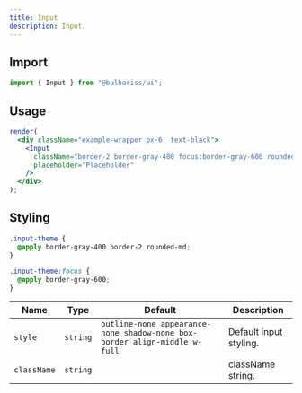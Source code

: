 ```yaml
---
title: Input
description: Input.
---
```


## Import

```js lineNumbers=true
import { Input } from "@bulbariss/ui";
```

## Usage

```jsx lineNumbers=true live=true
render(
  <div className="example-wrapper px-6  text-black">
    <Input
      className="border-2 border-gray-400 focus:border-gray-600 rounded-md"
      placeholder="Placeholder"
    />
  </div>
);
```

## Styling

```css lineNumbers=true
.input-theme {
  @apply border-gray-400 border-2 rounded-md;
}

.input-theme:focus {
  @apply border-gray-600;
}
```

| Name        | Type     | Default                                                                   | Description            |
| ----------- | -------- | ------------------------------------------------------------------------- | ---------------------- |
| `style`     | `string` | `outline-none appearance-none shadow-none box-border align-middle w-full` | Default input styling. |
| `className` | `string` |                                                                           | className string.      |
